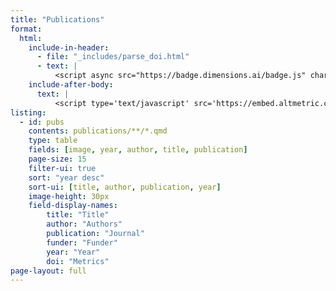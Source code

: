 ```yaml
---
title: "Publications"
format:
  html:
    include-in-header:
      - file: "_includes/parse_doi.html"
      - text: |
          <script async src="https://badge.dimensions.ai/badge.js" charset="utf-8"></script>
    include-after-body: 
      text: |
          <script type='text/javascript' src='https://embed.altmetric.com/assets/embed.js'></script>
listing:
  - id: pubs
    contents: publications/**/*.qmd
    type: table
    fields: [image, year, author, title, publication]
    page-size: 15
    filter-ui: true
    sort: "year desc"
    sort-ui: [title, author, publication, year]
    image-height: 30px
    field-display-names: 
        title: "Title"
        author: "Authors"
        publication: "Journal"
        funder: "Funder"
        year: "Year"
        doi: "Metrics"
page-layout: full
---
```


::: {#pubs}
:::